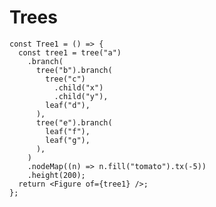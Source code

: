 
# Trees

<Tree1 />

```tsx
const Tree1 = () => {
  const tree1 = tree("a")
    .branch(
      tree("b").branch(
        tree("c")
          .child("x")
          .child("y"),
        leaf("d"),
      ),
      tree("e").branch(
        leaf("f"),
        leaf("g"),
      ),
    )
    .nodeMap((n) => n.fill("tomato").tx(-5))
    .height(200);
  return <Figure of={tree1} />;
};
```
